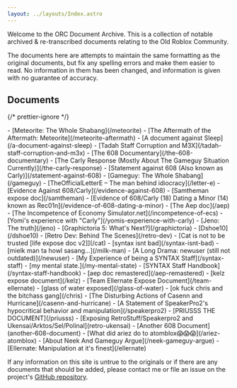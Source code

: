 ```yaml
---
layout: ../layouts/Index.astro
---
```


Welcome to the ORC Document Archive. This is a collection of notable archived & re-transcribed documents relating to the Old Roblox Community.

The documents here are attempts to maintain the same formatting as the original documents, but fix any spelling errors and make them easier to read. No information in them has been changed, and information is given with no guarantee of accuracy.

## Documents

{/* prettier-ignore */}
<div id="docs">
	- [Meteorite: The Whole Shabang](/meteorite)
	- [The Aftermath of the Aftermath: Meteorite](/meteorite-aftermath)
	- [A document against Sleep](/a-document-against-sleep)
	- [Tadah Staff Corruption and M3X](/tadah-staff-corruption-and-m3x)
	- [The 608 Documentary](/the-608-documentary)
	- [The Carly Response (Mostly About The Gameguy Situation Currently)](/the-carly-response)
	- [Statement against 608 (Also known as Carly)](/statement-against-608)
	- [Gameguy: The Whole Shabang](/gameguy)
	- [TheOfficialLetterE &ndash; The man behind idiocracy](/letter-e)
	- [Evidence Against 608/Carly](/evidence-against-608)
	- [Samtheman expose doc](/samtheman)
	- [Evidence of 608/Carly (18) Dating a Minor (14) known as Rec01n](/evidence-of-608-dating-a-minor)
	- [The Aep doc](/aep)
	- [The Incompetence of Economy Simulator.net](/incompetence-of-ecs)
	- [Yomi's experience with "Carly"](/yomis-experience-with-carly)
	- [Jeno: The truth](/jeno)
	- [Graphictoria 5: What's Next?](/graphictoria)
	- [Dshoe10](/dshoe10)
	- [Retro Dev: Behind The Scenes](/retro-dev)
	- [Cat is not to be trusted [life expose doc v2]](/cat)
	- [syntax isnt bad](/syntax-isnt-bad)
	- [mielk man ta howl sasang...](/milk-man)
	- [A Long Drama: newuser (still not outdated)](/newuser)
	- [My Experience of being a SYNTAX Staff](/syntax-staff)
	- [my mental state.](/my-mental-state)
	- [SYNTAX Staff Handbook](/syntax-staff-handbook)
	- [aep doc remastered](/aep-remastered)
	- [kelz expose document](/kelz)
	- [Team Ellernate Expose Document](/team-ellernate)
	- [glass of water exposed](/glass-of-water)
	- [ok fuck chris and the bitchass gang](/chris)
	- [The Disturbing Actions of Casenn and Hurricane](/casenn-and-hurricane)
	- [A Statement of SpeakerPro2's hypocritical behavior and manipulation](/speakerpro2)
	- [PRIUSSS THE DOCUMENT](/priusss)
	- [Exposing RetroStuff/Speakerpro2 and Ukensai/Arktos/Sel/Polinal](retro-ukensai)
	- [Another 608 Document](another-608-document)
	- [What did ariez do to atomblox😱😱😱](/ariez-atomblox)
	- [About Neek And Gameguy Argue](/neek-gameguy-argue)
	- [Ellernate: Manipulation at it's finest](/ellernate)
</div>

If any information on this site is untrue to the originals or if there are any documents that should be added, please contact me or file an issue on the project's [GitHub repository](https://github.com/Heliodex/orchives).
